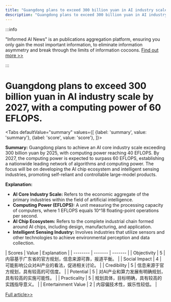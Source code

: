 ```yaml
---
title: "Guangdong plans to exceed 300 billion yuan in AI industry scale by 2027, with a computing power of 60 EFLOPS."
description: "Guangdong plans to exceed 300 billion yuan in AI industry scale by 2027, with a computing power of 60 EFLOPS."
---
```



:::info

"Informed AI News" is an publications aggregation platform, ensuring you only gain the most important information, to eliminate information asymmetry and break through the limits of information cocoons.  [Find out more >>](/)

:::

# Guangdong plans to exceed 300 billion yuan in AI industry scale by 2027, with a computing power of 60 EFLOPS.


<Tabs
	defaultValue="summary"
	values={[
	{label: 'summary', value: 'summary'},
	{label: 'score', value: 'score'},
]}>
<TabItem value="summary">


**Summary:**
Guangdong plans to achieve an AI core industry scale exceeding 300 billion yuan by 2025, with computing power reaching 40 EFLOPS. By 2027, the computing power is expected to surpass 60 EFLOPS, establishing a nationwide leading network of algorithms and computing power. The focus will be on developing the AI chip ecosystem and intelligent sensing industries, promoting self-reliant and controllable large-model products.

**Explanation:**
- **AI Core Industry Scale:** Refers to the economic aggregate of the primary industries within the field of artificial intelligence.
- **Computing Power (EFLOPS):** A unit measuring the processing capacity of computers, where 1 EFLOPS equals 10^18 floating-point operations per second.
- **AI Chip Ecosystem:** Refers to the complete industrial chain formed around AI chips, including design, manufacturing, and application.
- **Intelligent Sensing Industry:** Involves industries that utilize sensors and other technologies to achieve environmental perception and data collection.
</TabItem>
<TabItem value="score">
	| Scores     | Value   | Explanation |
	| -------- | ------- | ------- |
	| Objectivity  | 5    | 内容基于广东省的官方规划，信息来源可靠，报道平衡。    |
	| Social Impact | 4     | 可能影响公众对AI产业的看法，促进相关讨论。    |
	| Credibility    | 5    | 信息来源于官方规划，具有较高的可信度。    |
	| Potential    | 5    | 对AI产业和算力发展有明确规划，具有较高的实施可能性。    |
	| Practicality    | 5    | 规划具体，目标明确，具有较高的实践指导意义。    |
	| Entertainment Value    | 2    | 内容偏技术性，娱乐性较低。    |
</TabItem>
</Tabs>

[Full article>>](https://readhub.cn/topic/8aF9mcacJ7A)
